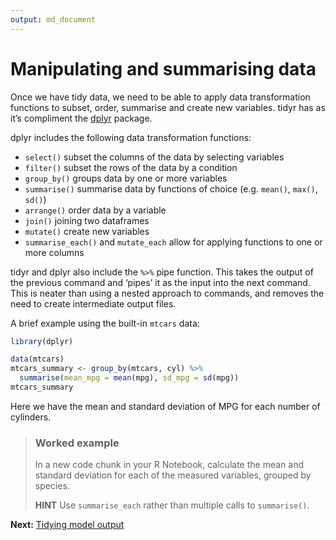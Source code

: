 ```yaml
---
output: md_document
---
```

# Manipulating and summarising data

Once we have tidy data, we need to be able to apply data transformation functions to subset, order, summarise and create new variables. tidyr has as it's compliment the [dplyr](https://cran.rstudio.com/web/packages/dplyr/vignettes/introduction.html) package. 

dplyr includes the following data transformation functions:

- `select()` subset the columns of the data by selecting variables
- `filter()` subset the rows of the data by a condition
- `group_by()` groups data by one or more variables
- `summarise()` summarise data by functions of choice (e.g. `mean()`, `max()`, `sd()`)
- `arrange()` order data by a variable
- `join()` joining two dataframes
- `mutate()` create new variables
- `summarise_each()` and `mutate_each` allow for applying functions to one or more columns

tidyr and dplyr also include the `%>%` pipe function. This takes the output of the previous command and 'pipes' it as the input into the next command. This is neater than using a nested approach to commands, and removes the need to create intermediate output files. 

A brief example using the built-in `mtcars` data:

```r
library(dplyr)
```

```r
data(mtcars)
mtcars_summary <- group_by(mtcars, cyl) %>%
  summarise(mean_mpg = mean(mpg), sd_mpg = sd(mpg))
mtcars_summary
```

Here we have the mean and standard deviation of MPG for each number of cylinders.

> ### Worked example
>
> In a new code chunk in your R Notebook, calculate the mean and standard deviation for each of the measured variables, grouped by species. 
>
> **HINT** Use `summarise_each` rather than multiple calls to `summarise()`.

**Next:** [Tidying model output](./tidying_output.md)

